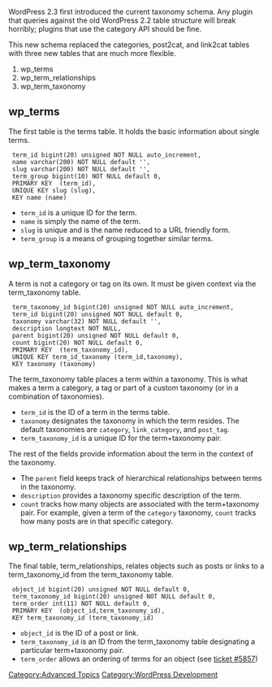 {{Languages|
{{en|WordPress_Taxonomy}}
{{es|Taxonomías}}
{{it|Tassonomia_in_WordPress}}
{{ja|WordPress_タクソノミー}}
}}

WordPress 2.3 first introduced the current taxonomy schema. Any plugin that queries against the old WordPress 2.2 table structure will break horribly; plugins that use the category API should be fine.

This new schema replaced the categories, post2cat, and link2cat tables with three new tables that are much more flexible. 
# wp_terms
# wp_term_relationships
# wp_term_taxonomy

==wp_terms==
The first table is the terms table. It holds the basic information about single terms.

<pre> term_id bigint(20) unsigned NOT NULL auto_increment,
 name varchar(200) NOT NULL default '',
 slug varchar(200) NOT NULL default '',
 term_group bigint(10) NOT NULL default 0,
 PRIMARY KEY  (term_id),
 UNIQUE KEY slug (slug),
 KEY name (name)</pre>

* <code>term_id</code> is a unique ID for the term.
* <code>name</code> is simply the name of the term.
* <code>slug</code> is unique and is the name reduced to a URL friendly form.
* <code>term_group</code> is a means of grouping together similar terms.

==wp_term_taxonomy==
A term is not a category or tag on its own. It must be given context via the term_taxonomy table.

<pre> term_taxonomy_id bigint(20) unsigned NOT NULL auto_increment,
 term_id bigint(20) unsigned NOT NULL default 0,
 taxonomy varchar(32) NOT NULL default '',
 description longtext NOT NULL,
 parent bigint(20) unsigned NOT NULL default 0,
 count bigint(20) NOT NULL default 0,
 PRIMARY KEY  (term_taxonomy_id),
 UNIQUE KEY term_id_taxonomy (term_id,taxonomy),
 KEY taxonomy (taxonomy)</pre>

The term_taxonomy table places a term within a taxonomy. This is what makes a term a category, a tag or part of a custom taxonomy (or in a combination of taxonomies). 

* <code>term_id</code> is the ID of a term in the terms table. 
* <code>taxonomy</code> designates the taxonomy in which the term resides. The default taxonomies are <code>category</code>, <code>link_category</code>, and <code>post_tag</code>. 
* <code>term_taxonomy_id</code> is a unique ID for the term+taxonomy pair. 

The rest of the fields provide information about the term in the context of the taxonomy. 

* The <code>parent</code> field keeps track of hierarchical relationships between terms in the taxonomy. 
* <code>description</code> provides a taxonomy specific description of the term. 
* <code>count</code> tracks how many objects are associated with the term+taxonomy pair. For example, given a term of the <code>category</code> taxonomy, <code>count</code> tracks how many posts are in that specific category.

==wp_term_relationships==
The final table, term_relationships, relates objects such as posts or links to a term_taxonomy_id from the term_taxonomy table.

<pre> object_id bigint(20) unsigned NOT NULL default 0,
 term_taxonomy_id bigint(20) unsigned NOT NULL default 0,
 term_order int(11) NOT NULL default 0,
 PRIMARY KEY  (object_id,term_taxonomy_id),
 KEY term_taxonomy_id (term_taxonomy_id)</pre>

* <code>object_id</code> is the ID of a post or link. 
* <code>term_taxonomy_id</code> is an ID from the term_taxonomy table designating a particular term+taxonomy pair.
* <code>term_order</code> allows an ordering of terms for an object (see [http://core.trac.wordpress.org/ticket/5857 ticket #5857])

[[Category:Advanced Topics]]
[[Category:WordPress Development]]